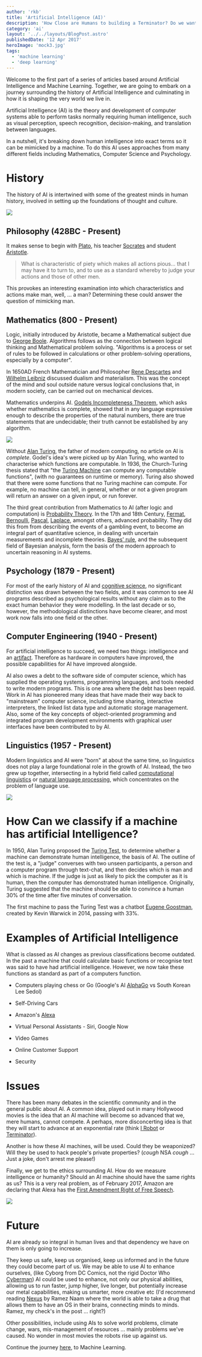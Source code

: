 ```yaml
---
author: 'rkb'
title: 'Artificial Intelligence (AI)'
description: 'How Close are Humans to building a Terminator? Do we want to?'
category: 'ai'
layout: '../../layouts/BlogPost.astro'
publishedDate: '12 Apr 2017'
heroImage: 'mock3.jpg'
tags:
  - 'machine learning'
  - 'deep learning'
---
```



Welcome to the first part of a series of articles based around
Artificial Intelligence and Machine Learning. Together, we are going to
embark on a journey surrounding the history of Artificial Intelligence
and culminating in how it is shaping the very world we live in.

Artificial Intelligence (AI) is the theory and development of computer
systems able to perform tasks normally requiring human intelligence,
such as visual perception, speech recognition, decision-making, and
translation between languages.

In a nutshell, it's breaking down human intelligence into exact terms so
it can be mimicked by a machine. To do this AI uses approaches from many
different fields including Mathematics, Computer Science and Psychology.

# History

The history of AI is intertwined with some of the greatest minds in
human history, involved in setting up the foundations of thought and
culture.

<Image src={plato} />

## Philosophy (428BC - Present)

It makes sense to begin with [Plato](http://www.iep.utm.edu/plato/), his
teacher [Socrates](http://www.iep.utm.edu/socrates/) and student
[Aristotle](http://www.iep.utm.edu/aristotl/).

> What is characteristic of piety which makes all actions pious... that
> I may have it to turn to, and to use as a standard whereby to judge
> your actions and those of other men.

This provokes an interesting examination into which characteristics and
actions make man, well, ... a man? Determining these could answer the
question of mimicking man.

## Mathematics (800 - Present)

Logic, initially introduced by Aristotle, became a Mathematical subject
due to [George
Boole](https://www.britannica.com/biography/George-Boole). Algorithms
follows as the connection between logical thinking and Mathematical
problem solving. \"Algorithms is a process or set of rules to be
followed in calculations or other problem-solving operations, especially
by a computer\".

In 1650AD French Mathematician and Philosopher [Rene
Descartes](http://www.iep.utm.edu/descarte/) and [Wilhelm
Leibniz](https://www.britannica.com/biography/Gottfried-Wilhelm-Leibniz)
discussed dualism and materialism. This was the concept of the mind and
soul outside nature versus logical conclusions that, in modern society,
can be carried out on mechanical devices.

Mathematics underpins AI. [Godels Incompleteness
Theorem](http://math.stackexchange.com/questions/453503/can-someone-explain-g%C3%B6dels-incompleteness-theorems-in-layman-terms),
which asks whether mathematics is complete, showed that in any language
expressive enough to describe the properties of the natural numbers,
there are true statements that are undecidable; their truth cannot be
established by any algorithm.

<Image src={turingMachine} />

Without [Alan Turing](https://en.wikipedia.org/wiki/Alan_Turing), the
father of modern computing, no article on AI is _complete_. Godel's
idea's were picked up by Alan Turing, who wanted to characterise which
functions are computable. In 1936, the Church-Turing thesis stated that
\"the [Turing Machine](http://mathworld.wolfram.com/TuringMachine.html)
can compute any computable functions\", (with no guarantees on runtime
or memory). Turing also showed that there were some functions that no
Turing machine can compute. For example, no machine can tell, in
general, whether or not a given program will return an answer on a given
input, or run forever.

The third great contribution from Mathematics to AI (after logic and
computation) is [Probability
Theory](https://en.wikipedia.org/wiki/Probability_theory). In the 17th
and 18th Century,
[Fermat](https://www.britannica.com/biography/Pierre-de-Fermat),
[Bernoulli](https://www.britannica.com/biography/Jakob-Bernoulli),
[Pascal](https://www.britannica.com/biography/Blaise-Pascal),
[Laplace](https://www.britannica.com/biography/Pierre-Simon-marquis-de-Laplace),
amongst others, advanced probability. They did this from from describing
the events of a gambling event, to become an integral part of
quantitative science, in dealing with uncertain measurements and
incomplete theories. [Bayes\'
rule](https://www.khanacademy.org/math/ap-statistics/probability-ap/stats-conditional-probability/v/bayes-theorem-visualized),
and the subsequent field of Bayesian analysis, form the basis of the
modern approach to uncertain reasoning in AI systems.

## Psychology (1879 - Present)

For most of the early history of AI and [cognitive
science](https://en.wikipedia.org/wiki/Cognitive_science), no
significant distinction was drawn between the two fields, and it was
common to see AI programs described as psychological results without any
claim as to the exact human behavior they were modelling. In the last
decade or so, however, the methodological distinctions have become
clearer, and most work now falls into one field or the other.

## Computer Engineering (1940 - Present)

For artificial intelligence to succeed, we need two things: intelligence
and an
[artifact](http://softwareengineering.stackexchange.com/questions/106473/what-does-artifact-mean).
Therefore as hardware in computers have improved, the possible
capabilities for AI have improved alongside.

AI also owes a debt to the software side of computer science, which has
supplied the operating systems, programming languages, and tools needed
to write modern programs. This is one area where the debt has been
repaid. Work in AI has pioneered many ideas that have made their way
back to \"mainstream\" computer science, including time sharing,
interactive interpreters, the linked list data type and automatic
storage management. Also, some of the key concepts of object-oriented
programming and integrated program development environments with
graphical user interfaces have been contributed to by AI.

## Linguistics (1957 - Present)

Modern linguistics and AI were \"born\" at about the same time, so
linguistics does not play a large foundational role in the growth of AI.
Instead, the two grew up together, intersecting in a hybrid field called
[computational
linguistics](https://en.wikipedia.org/wiki/Computational_linguistics) or
[natural language
processing](https://en.wikipedia.org/wiki/Natural_language_processing),
which concentrates on the problem of language use.

<Image src={alanTuring} />

# How Can we classify if a machine has artificial Intelligence?

In 1950, Alan Turing proposed the [Turing Test](http://psych.utoronto.ca/users/reingold/courses/ai/turing.html),
to determine whether a machine can demonstrate human intelligence, the
basis of AI. The outline of the test is, a \"judge\" converses with two
unseen participants, a person and a computer program through text-chat,
and then decides which is man and which is machine. If the judge is just
as likely to pick the computer as it is human, then the computer has
demonstrated human intelligence. Originally, Turing suggested that the
machine should be able to convince a human 30% of the time after five
minutes of conversation.

The first machine to pass the Turing Test was a chatbot [Eugene Goostman](https://en.wikipedia.org/wiki/Eugene_Goostman), created by
Kevin Warwick in 2014, passing with 33%.

# Examples of Artificial Intelligence

What is classed as AI changes as previous classifications become
outdated. In the past a machine that could calculate basic functions or
recognise text was said to have had artificial intelligence. However, we
now take these functions as standard as part of a computers function.

- Computers playing chess or Go (Google's AI
  [AlphaGo](https://deepmind.com/research/alphago/) vs South Korean
  Lee Sedol)

- Self-Driving Cars

- Amazon's [Alexa](https://en.wikipedia.org/wiki/Amazon_Alexa)

- Virtual Personal Assistants - Siri, Google Now

- Video Games

- Online Customer Support

- Security

# Issues

There has been many debates in the scientific community and in the
general public about AI. A common idea, played out in many Hollywood
movies is the idea that an AI machine will become so advanced that we,
mere humans, cannot compete. A perhaps, more disconcerting idea is that
they will start to advance at an exponential rate (think [I Robot](https://www.youtube.com/watch?v=rL6RRIOZyCM) or
[Terminator](https://www.youtube.com/watch?v=k64P4l2Wmeg)).

Another is how these AI machines, will be used. Could they be
weaponized? Will they be used to hack people's private properties?
(_cough_ NSA _cough_ ... Just a joke, don't arrest me please!)

Finally, we get to the ethics surrounding AI. How do we measure
intelligence or humanity? Should an AI machine should have the same
rights as us? This is a very real problem, as of February 2017, Amazon
are declaring that Alexa has the [First Amendment Right of Free Speech](http://fortune.com/2017/02/23/amazon-free-speech-alexa-murder/).

<Image src={cyborg} />

# Future

AI are already so integral in human lives and that dependency we have on
them is only going to increase.

They keep us safe, keep us organised, keep us informed and in the future
they could become part of us. We may be able to use AI to enhance
ourselves, (like Cyborg from DC Comics, not the rigid Doctor Who
[Cyberman](https://en.wikipedia.org/wiki/Cyberman)) AI could be used to
enhance, not only our physical abilities, allowing us to run faster,
jump higher, live longer, but potentially increase our metal
capabilities, making us smarter, more creative etc (I'd recommend
reading [Nexus](https://en.wikipedia.org/wiki/The_Nexus_Trilogy) by
Ramez Naam where the world is able to take a drug that allows them to
have an OS in their brains, connecting minds to minds. Ramez, my check's
in the post ... right?)

Other possibilities, include using AIs to solve world problems, climate
change, wars, mis-management of resources ... mainly problems we've
caused. No wonder in most movies the robots rise up against us.

Continue the journey
[here](https://juxt.pro/blog/posts/machine-learning.html), to Machine
Learning.
